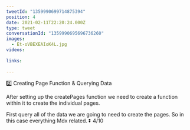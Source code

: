 ```yaml
---
tweetId: "1359990699714875394"
position: 4
date: 2021-02-11T22:20:24.000Z
type: tweet
conversationId: "1359990695696736260"
images:
  - Et-oVBEXEAIoK4L.jpg
videos:
  
links:
  
---
```

2️⃣ Creating Page Function &amp; Querying Data

After setting up the createPages function we need to create a function within it to create the individual pages.

First query all of the data we are going to need to create the pages. So in this case everything Mdx related. ⏬ 4/10 
